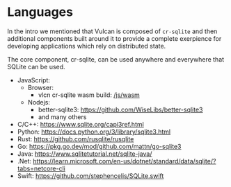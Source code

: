 # Languages

In the intro we mentioned that Vulcan is composed of `cr-sqlite` and then additional components built around it to provide a complete exerpience for developing applications which rely on distributed state.

The core component, cr-sqlite, can be used anywhere and everywhere that SQLite can be used. 

- JavaScript:
  - Browser:
    - vlcn cr-sqlite wasm build: [/js/wasm](/js/wasm)
  - Nodejs:
    - better-sqlite3: https://github.com/WiseLibs/better-sqlite3
    - and many others
- C/C++: https://www.sqlite.org/capi3ref.html
- Python: https://docs.python.org/3/library/sqlite3.html
- Rust: https://github.com/rusqlite/rusqlite
- Go: https://pkg.go.dev/mod/github.com/mattn/go-sqlite3
- Java: https://www.sqlitetutorial.net/sqlite-java/
- .Net: https://learn.microsoft.com/en-us/dotnet/standard/data/sqlite/?tabs=netcore-cli
- Swift: https://github.com/stephencelis/SQLite.swift